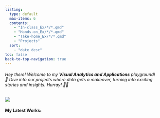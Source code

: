 ```yaml
---
listing:
  type: default
  max-items: 6
  contents:
    - "In-class_Ex/*/*.qmd"
    - "Hands-on_Ex/*/*.qmd"
    - "Take-home_Ex/*/*.qmd"
    - "Projects"
  sort: 
    - "date desc"
toc: false
back-to-top-navigation: true
---
```


###### Hey there! Welcome to my **Visual Analytics and Applications** playground! 🚀 Dive into our projects where data gets a makeover, turning into exciting stories and insights. Hurray! 🎉✨

![](Images/RoboHurraycrop.gif){fig-align="center"}

#### **My Latest Works:**

#### 
